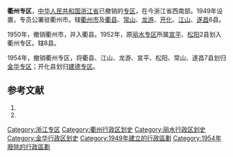 '''衢州专区'''，[[中华人民共和国|中华人民共和国]][[浙江省|浙江省]]已撤销的[[专区|专区]]，在今浙江省西南部。1949年设置，专员公署驻衢州市。辖[[衢州市|衢州市]]及[[衢县|衢县]]、[[常山县|常山]]、[[龙游县|龙游]]、[[开化县|开化]]、[[江山县|江山]]、[[遂昌县|遂昌]]6县。

1950年，撤销衢州市，并入衢县。1952年，原[[丽水专区|丽水专区]]所属[[宣平縣_(浙江省)|宣平]]、[[松阳县|松阳]]2县划入衢州专区。辖8县。

1954年，撤销衢州专区，将衢县、江山、龙游、宣平、松阳、常山、遂昌7县划归[[金华专区|金华专区]]；开化县划归[[建德专区|建德专区]]。

== 参考文献 ==
# {{Cite book | author = 戴均良等 | title = 《中国古今地名大词典》 | location = 上海 | publisher = 上海辞书出版社 | date = 2005 | language = zh-hans }}
# {{Cite book | author = 史为乐 | title = 《中华人民共和国政区沿革（1949-2002）》 | location = 北京 | publisher = 人民出版社 | date = 2006 | language = zh-hans }}

{{浙江省历史二级政区|nocat}}
{{中华人民共和国行政区划小作品}}
[[Category:浙江专区|Category:浙江专区]]
[[Category:衢州行政区划史|Category:衢州行政区划史]]
[[Category:丽水行政区划史|Category:丽水行政区划史]]
[[Category:金华行政区划史|Category:金华行政区划史]]
[[Category:1949年建立的行政區劃|Category:1949年建立的行政區劃]]
[[Category:1954年廢除的行政區劃|Category:1954年廢除的行政區劃]]